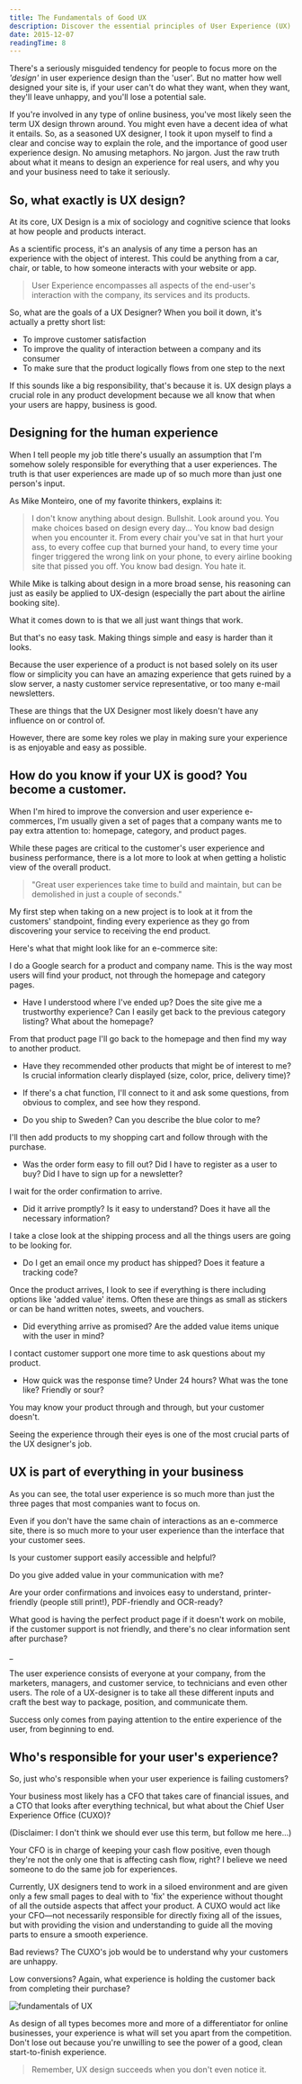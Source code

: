 ```yaml
---
title: The Fundamentals of Good UX
description: Discover the essential principles of User Experience (UX) design and learn why focusing on user needs is crucial for business success. Explore how UX impacts customer satisfaction, conversion rates, and overall business performance.
date: 2015-12-07
readingTime: 8
---
```


There's a seriously misguided tendency for people to focus more on the _'design'_ in user experience design than the 'user'. But no matter how well designed your site is, if your user can't do what they want, when they want, they'll leave unhappy, and you'll lose a potential sale.

If you're involved in any type of online business, you've most likely seen the term UX design thrown around. You might even have a decent idea of what it entails. So, as a seasoned UX designer, I took it upon myself to find a clear and concise way to explain the role, and the importance of good user experience design. No amusing metaphors. No jargon. Just the raw truth about what it means to design an experience for real users, and why you and your business need to take it seriously.

## So, what exactly is UX design?

At its core, UX Design is a mix of sociology and cognitive science that looks at how people and products interact.

As a scientific process, it's an analysis of any time a person has an experience with the object of interest. This could be anything from a car, chair, or table, to how someone interacts with your website or app.

>User Experience encompasses all aspects of the end-user's interaction with the company, its services and its products.

So, what are the goals of a UX Designer? When you boil it down, it's actually a pretty short list:

- To improve customer satisfaction
- To improve the quality of interaction between a company and its consumer
- To make sure that the product logically flows from one step to the next

If this sounds like a big responsibility, that's because it is. UX design plays a crucial role in any product development because we all know that when your users are happy, business is good.

## Designing for the human experience

When I tell people my job title there's usually an assumption that I'm somehow solely responsible for everything that a user experiences. The truth is that user experiences are made up of so much more than just one person's input.

As Mike Monteiro, one of my favorite thinkers, explains it:

>I don't know anything about design. Bullshit. Look around you. You make choices based on design every day... You know bad design when you encounter it. From every chair you've sat in that hurt your ass, to every coffee cup that burned your hand, to every time your finger triggered the wrong link on your phone, to every airline booking site that pissed you off. You know bad design. You hate it.

While Mike is talking about design in a more broad sense, his reasoning can just as easily be applied to UX-design (especially the part about the airline booking site).

What it comes down to is that we all just want things that work.

But that's no easy task. Making things simple and easy is harder than it looks.

Because the user experience of a product is not based solely on its user flow or simplicity you can have an amazing experience that gets ruined by a slow server, a nasty customer service representative, or too many e-mail newsletters.

These are things that the UX Designer most likely doesn't have any influence on or control of.

However, there are some key roles we play in making sure your experience is as enjoyable and easy as possible.

## How do you know if your UX is good? You become a customer.

When I'm hired to improve the conversion and user experience e-commerces, I'm usually given a set of pages that a company wants me to pay extra attention to: homepage, category, and product pages.

While these pages are critical to the customer's user experience and business performance, there is a lot more to look at when getting a holistic view of the overall product.

> "Great user experiences take time to build and maintain, but can be demolished in just a couple of seconds."

My first step when taking on a new project is to look at it from the customers' standpoint, finding every experience as they go from discovering your service to receiving the end product.

Here's what that might look like for an e-commerce site:

I do a Google search for a product and company name. This is the way most users will find your product, not through the homepage and category pages.

- Have I understood where I've ended up? Does the site give me a trustworthy experience? Can I easily get back to the previous category listing? What about the homepage?

From that product page I'll go back to the homepage and then find my way to another product.

- Have they recommended other products that might be of interest to me? Is crucial information clearly displayed (size, color, price, delivery time)?

- If there's a chat function, I'll connect to it and ask some questions, from obvious to complex, and see how they respond.

- Do you ship to Sweden? Can you describe the blue color to me?

I'll then add products to my shopping cart and follow through with the purchase.

- Was the order form easy to fill out? Did I have to register as a user to buy? Did I have to sign up for a newsletter?

I wait for the order confirmation to arrive.

- Did it arrive promptly? Is it easy to understand? Does it have all the necessary information?

I take a close look at the shipping process and all the things users are going to be looking for.

- Do I get an email once my product has shipped? Does it feature a tracking code?

Once the product arrives, I look to see if everything is there including options like 'added value' items. Often these are things as small as stickers or can be hand written notes, sweets, and vouchers.

- Did everything arrive as promised? Are the added value items unique with the user in mind?

I contact customer support one more time to ask questions about my product.

- How quick was the response time? Under 24 hours? What was the tone like? Friendly or sour?

You may know your product through and through, but your customer doesn't.

Seeing the experience through their eyes is one of the most crucial parts of the UX designer's job.

## UX is part of everything in your business

As you can see, the total user experience is so much more than just the three pages that most companies want to focus on.

Even if you don't have the same chain of interactions as an e-commerce site, there is so much more to your user experience than the interface that your customer sees.

Is your customer support easily accessible and helpful?

Do you give added value in your communication with me?

Are your order confirmations and invoices easy to understand, printer-friendly (people still print!), PDF-friendly and OCR-ready?

What good is having the perfect product page if it doesn't work on mobile, if the customer support is not friendly, and there's no clear information sent after purchase?

_

The user experience consists of everyone at your company, from the marketers, managers, and customer service, to technicians and even other users. The role of a UX-designer is to take all these different inputs and craft the best way to package, position, and communicate them.

Success only comes from paying attention to the entire experience of the user, from beginning to end.

## Who's responsible for your user's experience?

So, just who's responsible when your user experience is failing customers?

Your business most likely has a CFO that takes care of financial issues, and a CTO that looks after everything technical, but what about the Chief User Experience Office (CUXO)?

(Disclaimer: I don't think we should ever use this term, but follow me here...)

Your CFO is in charge of keeping your cash flow positive, even though they're not the only one that is affecting cash flow, right? I believe we need someone to do the same job for experiences.

Currently, UX designers tend to work in a siloed environment and are given only a few small pages to deal with to 'fix' the experience without thought of all the outside aspects that affect your product. A CUXO would act like your CFO—not necessarily responsible for directly fixing all of the issues, but with providing the vision and understanding to guide all the moving parts to ensure a smooth experience.

Bad reviews? The CUXO's job would be to understand why your customers are unhappy.

Low conversions? Again, what experience is holding the customer back from completing their purchase?

![fundamentals of UX](pablo-5-1024x512.png)

As design of all types becomes more and more of a differentiator for online businesses, your experience is what will set you apart from the competition. Don't lose out because you're unwilling to see the power of a good, clean start-to-finish experience.

> Remember, UX design succeeds when you don't even notice it.
